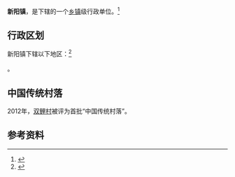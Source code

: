 {{中国乡级行政区|35/04/26/104/000
| 电话区号 = 598
}}

'''新阳镇'''，是{{PRC admin/fullname|35/04/26/104/000|3}}下辖的一个[[乡镇|乡镇]]级行政单位。<ref>{{PRC admin/ref sgc|{{PRC admin/parent|35/04/26/104/000}}}}</ref>

== 行政区划 ==

新阳镇下辖以下地区：<ref>{{PRC admin/ref sgc|35/04/26/104/000}}</ref>

{{PRC admin/children|35/04/26/104/000}}。

==中国传统村落==
2012年，[[双鲤村|双鲤村]]被评为首批“中国传统村落”。

== 参考资料 ==

{{reflist}}

{{行政区划小作品}}
{{PRC admin/navcat|35/04/26/104/000}}